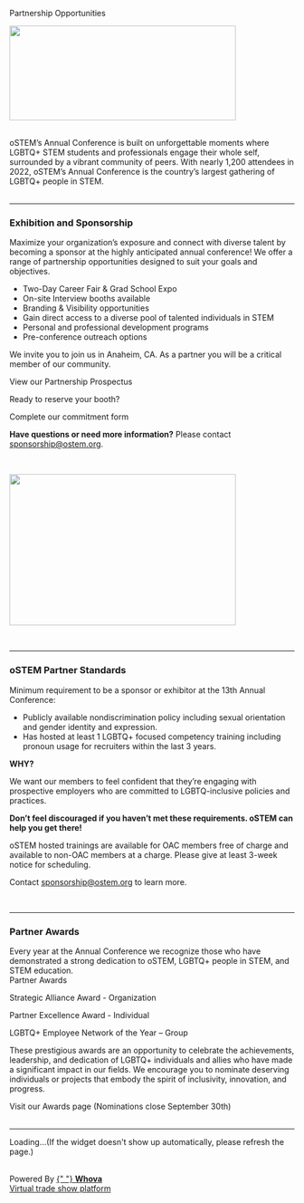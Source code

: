 
<SiteLayout title="Partnerships">
<div className="border-b-4 border-linen border-solid pb-4 mb-4 text-center">
  <p className="text-5xl font-display font-black">Partnership Opportunities</p>
</div>

<Image
  src="/images/partnership-banner-image.jpg"
  alt=""
  layout="responsive"
  width="400"
  height="167"
  priority="true"
/>

<br />

<div>
  oSTEM’s Annual Conference is built on unforgettable moments where LGBTQ+ STEM
  students and professionals engage their whole self, surrounded by a vibrant
  community of peers. With nearly 1,200 attendees in 2022, oSTEM’s Annual
  Conference is the country’s largest gathering of LGBTQ+ people in STEM.
</div>

<br />

---

### <div>Exhibition and Sponsorship</div>

<div>
  Maximize your organization’s exposure and connect with diverse talent by
  becoming a sponsor at the highly anticipated annual conference! We offer a
  range of partnership opportunities designed to suit your goals and objectives.

<div className="my-4">

- Two-Day Career Fair & Grad School Expo
- On-site Interview booths available
- Branding & Visibility opportunities
- Gain direct access to a diverse pool of talented individuals in STEM
- Personal and professional development programs
- Pre-conference outreach options

</div>

We invite you to join us in Anaheim, CA. As a partner you will be a critical
member of our community.

<div className="flex flex-col items-center text-xl my-4">
  <div className="pb-4">
    <CTAButton
      onClick="https://ostemfilestorage.blob.core.windows.net/publicfiles/2023oSTEMProspectusJun
22.pdf"
      backgroundColor="bright-peach"
    >
      View our Partnership Prospectus
    </CTAButton>
  </div>
  <p className="font-bold">Ready to reserve your booth?</p>
  <div className="pt-2">
    <CTAButton
      onClick="https://www.jotform.com/form/230715276160148"
      backgroundColor="rasp"
    >
      Complete our commitment form
    </CTAButton>
  </div>
</div>

**Have questions or need more information?** Please contact
sponsorship@ostem.org.

</div>

<br />

<Image
  src="/images/partnership-footer-image.jpg"
  alt=""
  layout="responsive"
  width="400"
  height="267"
  priority="true"
/>

<br />

---

### <div>oSTEM Partner Standards</div>

<div>
  Minimum requirement to be a sponsor or exhibitor at the 13th Annual 
Conference:

<div className="my-4">

- Publicly available nondiscrimination policy including sexual orientation and
  gender identity and expression.
- Has hosted at least 1 LGBTQ+ focused competency training including pronoun
  usage for recruiters within the last 3 years.

</div>

**WHY?**

We want our members to feel confident that they’re engaging with prospective
employers who are committed to LGBTQ-inclusive policies and practices.

**Don’t feel discouraged if you haven’t met these requirements. oSTEM can help
you get there!**

oSTEM hosted trainings are available for OAC members free of charge and
available to non-OAC members at a charge. Please give at least 3-week notice for
scheduling.

Contact sponsorship@ostem.org to learn more.

<br />

</div>

---

### <div>Partner Awards</div>

<div className="mt-2">
  Every year at the Annual Conference we recognize those who have demonstrated a
  strong dedication to oSTEM, LGBTQ+ people in STEM, and STEM education.
</div>

<div className="flex flex-col items-center">

<div className="font-bold text-xl mt-2">Partner Awards</div>

Strategic Alliance Award - Organization

Partner Excellence Award - Individual

LGBTQ+ Employee Network of the Year – Group

</div>

These prestigious awards are an opportunity to celebrate the achievements,
leadership, and dedication of LGBTQ+ individuals and allies who have made a
significant impact in our fields. We encourage you to nominate deserving
individuals or projects that embody the spirit of inclusivity, innovation, and
progress.

<div className="my-1 pt-2 text-center">
  <CTAButton
    onClick="/2023/awards#sponsor-awards"
    backgroundColor="rasp"
    target="_self"
  >
    Visit our Awards page (Nominations close September 30th)
  </CTAButton>
</div>

<br />

---

<div>
  <div title="Whova event and conference app" id="whova-exhibitorwidget">
    <p id="whova-loading">
      Loading...(If the widget doesn't show up automatically, please refresh the
      page.)
    </p>
    <br />
  </div>
  <script
    src="https://whova.com/static/frontend/xems/js/whova-exhibitor-widget.js?eid=VkbdCZs0bUTD7CBXoTo3pVELzjHXdOek0MkKW2pd9qM%3D&host=https://whova.com"
    type="text/javascript"
    id="embeded-exhibitor-script"
  ></script>
  <div id="whova-wrap" class="whova-wrap-class">
    Powered By
    <a class="brandlink" target="_blank" href="https://whova.com">
      {" "}
      <b>Whova</b>
    </a>
    <br />
    <a
      class="whova-emslink brandanchorlink"
      target="_blank"
      href="https://whova.com/trade-show-app-lead-retrieval/"
    >
      Virtual trade show platform
    </a>
  </div>
</div>

</SiteLayout>
